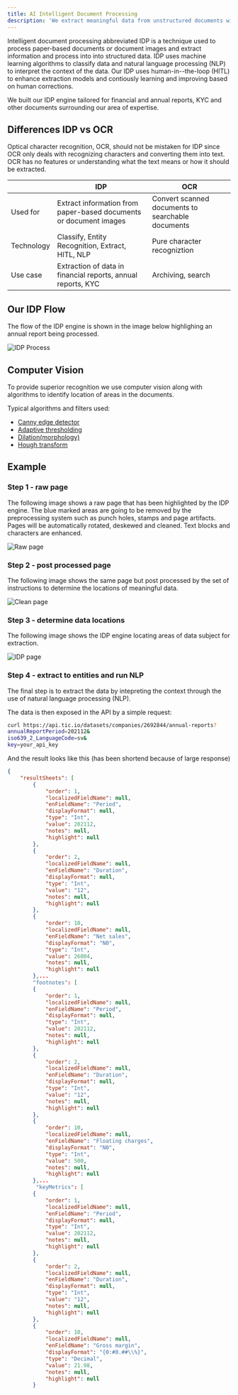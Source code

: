 ```yaml
---
title: AI Intelligent Document Processing
description: 'We extract meaningful data from unstructured documents with AI.'
---
```


Intelligent document processing abbreviated IDP is a technique used to process paper-based documents or document images and
extract information and process into into structured data. IDP uses machine learning algorithms to classify data and
natural language processing (NLP) to interpret the context of the data. Our IDP uses human-in--the-loop (HITL) to
enhance extraction models and contiously learning and improving based on human corrections.

We built our IDP engine tailored for financial and annual reports, KYC and other documents surrounding our area of expertise.

## Differences IDP vs OCR

Optical character recognition, OCR, should not be mistaken for IDP since OCR only deals with recognizing characters and converting
them into text. OCR has no features or understanding what the text means or how it should be extracted.

|            | IDP                                                               | OCR                                               |
| ---------- | ----------------------------------------------------------------- | ------------------------------------------------- |
| Used for   | Extract information from paper-based documents or document images | Convert scanned documents to searchable documents |
| Technology | Classify, Entity Recognition, Extract, HITL, NLP                  | Pure character recogniztion                       |
| Use case   | Extraction of data in financial reports, annual reports, KYC      | Archiving, search                                 |

## Our IDP Flow

The flow of the IDP engine is shown in the image below highlighing an annual report being processed.

<img className='block' src='/images/idp-process.png' alt='IDP Process' />

## Computer Vision

To provide superior recognition we use computer vision along with algorithms to identify location of areas in the documents.

Typical algorithms and filters used:

- [Canny edge detector](https://en.wikipedia.org/wiki/Canny_edge_detector)
- [Adaptive thresholding](<https://en.wikipedia.org/wiki/Thresholding_(image_processing)>)
- [Dilation(morphology)](<https://en.wikipedia.org/wiki/Dilation_(morphology)>)
- [Hough transform](https://en.wikipedia.org/wiki/Hough_transform)

## Example

### Step 1 - raw page

The following image shows a raw page that has been highlighted by the IDP engine. The blue marked areas
are going to be removed by the preprocessing system such as punch holes, stamps and page artifacts. Pages
will be automatically rotated, deskewed and cleaned. Text blocks and characters are enhanced.

<img className='block' src='/images/raw-page.png' alt='Raw page' />

### Step 2 - post processed page

The following image shows the same page but post processed by the set of instructions to determine the locations
of meaningful data.

<img className='block' src='/images/clean-page.png' alt='Clean page' />

### Step 3 - determine data locations

The following image shows the IDP engine locating areas of data subject for extraction.

<img className='block' src='/images/idp-page.png' alt='IDP page' />

### Step 4 - extract to entities and run NLP

The final step is to extract the data by intepreting the context through the use of natural language processing (NLP).

The data is then exposed in the API by a simple request:

```bash cURL
curl https://api.tic.io/datasets/companies/2692844/annual-reports?
annualReportPeriod=202112&
iso639_2_LanguageCode=sv&
key=your_api_key
```

And the result looks like this (has been shortend because of large response)

```json Response
{
    "resultSheets": [
        {
            "order": 1,
            "localizedFieldName": null,
            "enFieldName": "Period",
            "displayFormat": null,
            "type": "Int",
            "value": 202112,
            "notes": null,
            "highlight": null
        },
        {
            "order": 2,
            "localizedFieldName": null,
            "enFieldName": "Duration",
            "displayFormat": null,
            "type": "Int",
            "value": "12",
            "notes": null,
            "highlight": null
        },
        {
            "order": 10,
            "localizedFieldName": null,
            "enFieldName": "Net sales",
            "displayFormat": "N0",
            "type": "Int",
            "value": 26004,
            "notes": null,
            "highlight": null
        },...
        "footnotes": [
        {
            "order": 1,
            "localizedFieldName": null,
            "enFieldName": "Period",
            "displayFormat": null,
            "type": "Int",
            "value": 202112,
            "notes": null,
            "highlight": null
        },
        {
            "order": 2,
            "localizedFieldName": null,
            "enFieldName": "Duration",
            "displayFormat": null,
            "type": "Int",
            "value": "12",
            "notes": null,
            "highlight": null
        },
        {
            "order": 10,
            "localizedFieldName": null,
            "enFieldName": "Floating charges",
            "displayFormat": "N0",
            "type": "Int",
            "value": 500,
            "notes": null,
            "highlight": null
        },...
         "keyMetrics": [
        {
            "order": 1,
            "localizedFieldName": null,
            "enFieldName": "Period",
            "displayFormat": null,
            "type": "Int",
            "value": 202112,
            "notes": null,
            "highlight": null
        },
        {
            "order": 2,
            "localizedFieldName": null,
            "enFieldName": "Duration",
            "displayFormat": null,
            "type": "Int",
            "value": "12",
            "notes": null,
            "highlight": null
        },
        {
            "order": 10,
            "localizedFieldName": null,
            "enFieldName": "Gross margin",
            "displayFormat": "{0:#0.##\\%}",
            "type": "Decimal",
            "value": 21.98,
            "notes": null,
            "highlight": null
        }
```
